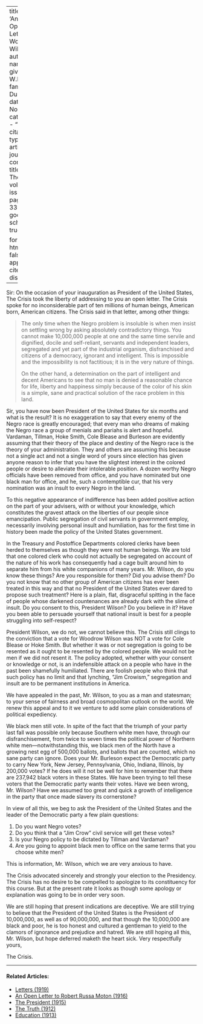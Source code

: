 
---
title: 'Another Open Letter to Woodrow Wilson'
author:
  - name:
      given: W.E.B.
      family: Du Bois
date: Nov. 1913
categories: 
  - ""
citation: 
  type: article-journal
  container-title: The Crisis
  volume: 6
  issue: 7
  page: 339-341
google-scholar: true

format:
  html:
    toc: false
    appendix-cite-as: display
---


Sir: On the occasion of your inauguration as President of the United States, <span class = "small-caps">The Crisis</span> took the liberty of addressing to you an open letter. <span class = "small-caps">The Crisis</span> spoke for no inconsiderable part of ten millions of human beings, American born, American citizens. <span class = "small-caps">The Crisis</span> said in that letter, among other things: 

> The only time when the Negro problem is insoluble is when men insist on settling wrong by asking absolutely contradictory things. You cannot make 10,000,000 people at one and the same time servile and dignified, docile and self-reliant, servants and independent leaders, segregated and yet part of the industrial organism, disfranchised and citizens of a democracy, ignorant and intelligent. This is impossible and the impossibility is not factitious; it is in the very nature of things.    <p> On the other hand, a determination on the part of intelligent and decent Americans to see that no man is denied a reasonable chance for life, liberty and happiness simply because of the color of his skin is a simple, sane and practical solution of the race problem in this land.

Sir, you have now been President of the United States for six months and what is the result? It is no exaggeration to say that every enemy of the Negro race is greatly encouraged; that every man who dreams of making the Negro race a group of menials and pariahs is alert and hopeful. Vardaman, Tillman, Hoke Smith, Cole Blease and Burleson are evidently assuming that their theory of the place and destiny of the Negro race is the theory of your administration. They and others are assuming this because not a single act and not a single word of yours since election has given anyone reason to infer that you have the slightest interest in the colored people or desire to alleviate their intolerable position. A dozen worthy Negro officials have been removed from office, and you have nominated but one black man for office, and he, such a contemptible cur, that his very nomination was an insult to every Negro in the land. 

To this negative appearance of indifference has been added positive action on the part of your advisers, with or without your knowledge, which constitutes the gravest attack on the liberties of our people since emancipation. Public segregation of civil servants in government employ, necessarily involving personal insult and humiliation, has for the first time in history been made the policy of the United States government. 

In the Treasury and Postoffice Departments colored clerks have been herded to themselves as though they were not human beings. We are told that one colored clerk who could not actually be segregated on account of the nature of his work has consequently had a cage built around him to separate him from his white companions of many years. Mr. Wilson, do you know these things? Are you responsible for them? Did you advise them? Do you not know that no other group of American citizens has ever been treated in this way and that no President of the United States ever dared to propose such treatment? Here is a plain, flat, disgraceful spitting in the face of people whose darkened countenances are already dark with the slime of insult. Do you consent to this, President Wilson? Do you believe in it? Have you been able to persuade yourself that national insult is best for a people struggling into self-respect? 

President Wilson, we do not, we cannot believe this. <span class = "small-caps">The Crisis</span> still clings to the conviction that a vote for Woodrow Wilson was NOT a vote for Cole Blease or Hoke Smith. But whether it was or not segregation is going to be resented as it ought to be resented by the colored people. We would not be men if we did not resent it. The policy adopted, whether with your consent or knowledge or not, is an indefensible attack on a people who have in the past been shamefully humiliated. There are foolish people who think that such policy has no limit and that lynching, "Jim Crowism," segregation and insult are to be permanent institutions in America. 

We have appealed in the past, Mr. Wilson, to you as a man and statesman; to your sense of fairness and broad cosmopolitan outlook on the world. We renew this appeal and to it we venture to add some plain considerations of political expediency. 

We black men still vote. In spite of the fact that the triumph of your party last fall was possible only because Southern white men have, through our disfranchisement, from twice to seven times the political power of Northern white men---notwithstanding this, we black men of the North have a growing nest egg of 500,000 ballots, and ballots that are counted, which no sane party can ignore. Does your Mr. Burleson expect the Democratic party to carry New York, New Jersey, Pennsylvania, Ohio, Indiana, Illinois, by 200,000 votes? If he does will it not be well for him to remember that there are 237,942 black voters in these States. We have been trying to tell these voters that the Democratic party wants their votes. Have we been wrong, Mr. Wilson? Have we assumed too great and quick a growth of intelligence in the party that once made slavery its cornerstone? 

In view of all this, we beg to ask the President of the United States and the leader of the Democratic party a few plain questions: 

1. Do you want Negro votes? 
2. Do you think that a "Jim Crow" civil service will get these votes? 
3. Is your Negro policy to be dictated by Tillman and Vardaman? 
4. Are you going to appoint black men to office on the same terms that you choose white men? 

This is information, Mr. Wilson, which we are very anxious to have. 

<span class = "small-caps">The Crisis</span> advocated sincerely and strongly your election to the Presidency. <span class = "small-caps">The Crisis</span> has no desire to be compelled to apologize to its constituency for this course. But at the present rate it looks as though some apology or explanation was going to be in order very soon. 

We are still hoping that present indications are deceptive. We are still trying to believe that the President of the United States is the President of 10,000,000, as well as of 90,000,000, and that though the 10,000,000 are black and poor, he is too honest and cultured a gentleman to yield to the clamors of ignorance and prejudice and hatred. We are still hoping all this, Mr. Wilson, but hope deferred maketh the heart sick. Very respectfully yours, 

<span class = "small-caps">The Crisis</span>. 

<!-- Similar articles start here -->

<hr>
#### Related Articles:

* [Letters (1919)](/Volumes/17/01/letters.html)
* [An Open Letter to Robert Russa Moton (1916)](/Volumes/12/03/open_letter.html)
* [The President (1915)](/Volumes/09/04/president.html)
* [The Truth (1912)](/Volumes/05/02/truth.html)
* [Education (1913)](/Volumes/06/02/democrats.html)

<!-- Similar articles end here -->
